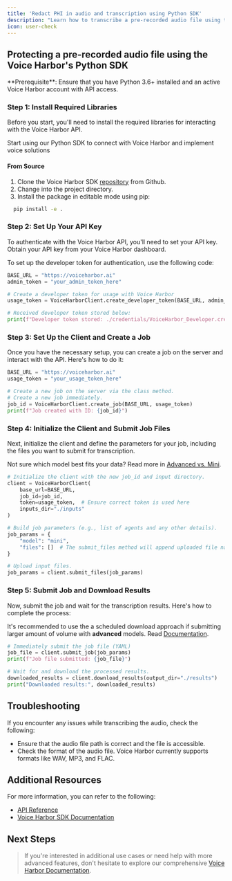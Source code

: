 ```yaml
---
title: 'Redact PHI in audio and transcription using Python SDK'
description: "Learn how to transcribe a pre-recorded audio file using the Voice Harbor's Python SDK, while removing PHI."
icon: user-check
---
```


## Protecting a pre-recorded audio file using the Voice Harbor's Python SDK

<Info>
  **Prerequisite**: Ensure that you have Python 3.6+ installed and an active Voice Harbor account with API access.
</Info>

### Step 1: Install Required Libraries

Before you start, you'll need to install the required libraries for interacting with the Voice Harbor API.

<CardGroup cols={1}>
  <Card
    title="Python SDK"
    icon="python"
    href="https://github.com/Nijta-API/voice-harbor-client/blob/main/python/README.md"
  >
    Start using our Python SDK to connect with Voice Harbor and implement voice solutions
  </Card>
</CardGroup>

#### From Source

1. Clone the Voice Harbor SDK [repository](https://github.com/Nijta-API/voice-harbor-client/blob/main/python/README.md) from Github.
2. Change into the project directory.
3. Install the package in editable mode using pip:

```bash
  pip install -e .
```

### Step 2: Set Up Your API Key

To authenticate with the Voice Harbor API, you'll need to set your API key. Obtain your API key from your Voice Harbor dashboard.

To set up the developer token for authentication, use the following code:

```python
BASE_URL = "https://voiceharbor.ai"
admin_token = "your_admin_token_here"

# Create a developer token for usage with Voice Harbor
usage_token = VoiceHarborClient.create_developer_token(BASE_URL, admin_token)

# Received developer token stored below:
print(f"Developer token stored: ./credentials/VoiceHarbor_Developer.credential.<date>.yaml")
```

### Step 3: Set Up the Client and Create a Job

Once you have the necessary setup, you can create a job on the server and interact with the API. Here's how to do it:

```python
BASE_URL = "https://voiceharbor.ai"
usage_token = "your_usage_token_here"

# Create a new job on the server via the class method.
# Create a new job immediately.
job_id = VoiceHarborClient.create_job(BASE_URL, usage_token)
print(f"Job created with ID: {job_id}")
```

### Step 4: Initialize the Client and Submit Job Files

Next, initialize the client and define the parameters for your job, including the files you want to submit for transcription.

<Tip>

Not sure which model best fits your data? Read more in [Advanced vs. Mini](https://docs.nijta.com/BuildwithVoiceHarbor/Model).

</Tip>

```python
# Initialize the client with the new job_id and input directory.
client = VoiceHarborClient(
    base_url=BASE_URL,
    job_id=job_id,
    token=usage_token,  # Ensure correct token is used here
    inputs_dir="./inputs"
)

# Build job parameters (e.g., list of agents and any other details).
job_params = {
    "model": "mini",
    "files": []  # The submit_files method will append uploaded file names.
}

# Upload input files.
job_params = client.submit_files(job_params)
```

### Step 5: Submit Job and Download Results

Now, submit the job and wait for the transcription results. Here's how to complete the process:

<Tip>

It's recommended to use the a scheduled download approach if submitting larger amount of volume  with **advanced** models. Read [Documentation](https://docs.nijta.com/api-reference/introduction#scheduled-download-use-case).  

</Tip>

```python
# Immediately submit the job file (YAML)
job_file = client.submit_job(job_params)
print(f"Job file submitted: {job_file}")

# Wait for and download the processed results.
downloaded_results = client.download_results(output_dir="./results")
print("Downloaded results:", downloaded_results)
```

## Troubleshooting

If you encounter any issues while transcribing the audio, check the following:

- Ensure that the audio file path is correct and the file is accessible.
- Check the format of the audio file. Voice Harbor currently supports formats like WAV, MP3, and FLAC.

## Additional Resources

For more information, you can refer to the following:

- [API Reference](https://docs.nijta.com/api-reference/introduction)
- [Voice Harbor SDK Documentation](https://docs.voiceharbor.com/sdk/python)

## Next Steps

> If you're interested in additional use cases or need help with more advanced features, don't hesitate to explore our comprehensive [Voice Harbor Documentation](https://docs.voiceharbor.com/).
